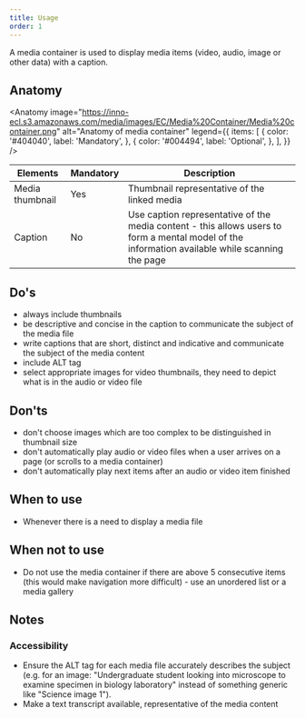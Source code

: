 ```yaml
---
title: Usage
order: 1
---
```



<Paragraph size="lead">
  A media container is used to display media items (video, audio, image or other
  data) with a caption.
</Paragraph>

## Anatomy

<Anatomy
  image="https://inno-ecl.s3.amazonaws.com/media/images/EC/Media%20Container/Media%20container.png"
  alt="Anatomy of media container"
  legend={{
    items: [
      {
        color: '#404040',
        label: 'Mandatory',
      },
      {
        color: '#004494',
        label: 'Optional',
      },
    ],
  }}
/>

| Elements        | Mandatory | Description                                                                                                                                     |
| --------------- | --------- | ----------------------------------------------------------------------------------------------------------------------------------------------- |
| Media thumbnail | Yes       | Thumbnail representative of the linked media                                                                                                    |
| Caption         | No        | Use caption representative of the media content - this allows users to form a mental model of the information available while scanning the page |

## Do's

- always include thumbnails
- be descriptive and concise in the caption to communicate the subject of the media file
- write captions that are short, distinct and indicative and communicate the subject of the media content
- include ALT tag
- select appropriate images for video thumbnails, they need to depict what is in the audio or video file

## Don'ts

- don't choose images which are too complex to be distinguished in thumbnail size
- don't automatically play audio or video files when a user arrives on a page (or scrolls to a media container)
- don't automatically play next items after an audio or video item finished

## When to use

- Whenever there is a need to display a media file

## When not to use

- Do not use the media container if there are above 5 consecutive items (this would make navigation more difficult) - use an <Link to="/ec/components/list/usage/">unordered list</Link> or a <Link to="/ec/components/media/gallery/usage/">media gallery</Link>

## Notes

### Accessibility

- Ensure the ALT tag for each media file accurately describes the subject (e.g. for an image: "Undergraduate student looking into microscope to examine specimen in biology laboratory" instead of something generic like "Science image 1").
- Make a text transcript available, representative of the media content

